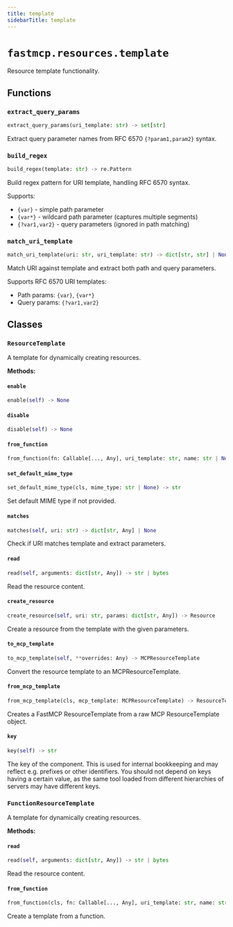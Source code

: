 ```yaml
---
title: template
sidebarTitle: template
---
```


# `fastmcp.resources.template`


Resource template functionality.

## Functions

### `extract_query_params` <sup><a href="https://github.com/jlowin/fastmcp/blob/main/src/fastmcp/resources/template.py#L29" target="_blank"><Icon icon="github" style="width: 14px; height: 14px;" /></a></sup>

```python
extract_query_params(uri_template: str) -> set[str]
```


Extract query parameter names from RFC 6570 `{?param1,param2}` syntax.


### `build_regex` <sup><a href="https://github.com/jlowin/fastmcp/blob/main/src/fastmcp/resources/template.py#L37" target="_blank"><Icon icon="github" style="width: 14px; height: 14px;" /></a></sup>

```python
build_regex(template: str) -> re.Pattern
```


Build regex pattern for URI template, handling RFC 6570 syntax.

Supports:
- `{var}` - simple path parameter
- `{var*}` - wildcard path parameter (captures multiple segments)
- `{?var1,var2}` - query parameters (ignored in path matching)


### `match_uri_template` <sup><a href="https://github.com/jlowin/fastmcp/blob/main/src/fastmcp/resources/template.py#L63" target="_blank"><Icon icon="github" style="width: 14px; height: 14px;" /></a></sup>

```python
match_uri_template(uri: str, uri_template: str) -> dict[str, str] | None
```


Match URI against template and extract both path and query parameters.

Supports RFC 6570 URI templates:
- Path params: `{var}`, `{var*}`
- Query params: `{?var1,var2}`


## Classes

### `ResourceTemplate` <sup><a href="https://github.com/jlowin/fastmcp/blob/main/src/fastmcp/resources/template.py#L94" target="_blank"><Icon icon="github" style="width: 14px; height: 14px;" /></a></sup>


A template for dynamically creating resources.


**Methods:**

#### `enable` <sup><a href="https://github.com/jlowin/fastmcp/blob/main/src/fastmcp/resources/template.py#L113" target="_blank"><Icon icon="github" style="width: 14px; height: 14px;" /></a></sup>

```python
enable(self) -> None
```

#### `disable` <sup><a href="https://github.com/jlowin/fastmcp/blob/main/src/fastmcp/resources/template.py#L121" target="_blank"><Icon icon="github" style="width: 14px; height: 14px;" /></a></sup>

```python
disable(self) -> None
```

#### `from_function` <sup><a href="https://github.com/jlowin/fastmcp/blob/main/src/fastmcp/resources/template.py#L130" target="_blank"><Icon icon="github" style="width: 14px; height: 14px;" /></a></sup>

```python
from_function(fn: Callable[..., Any], uri_template: str, name: str | None = None, title: str | None = None, description: str | None = None, mime_type: str | None = None, tags: set[str] | None = None, enabled: bool | None = None, annotations: Annotations | None = None, meta: dict[str, Any] | None = None) -> FunctionResourceTemplate
```

#### `set_default_mime_type` <sup><a href="https://github.com/jlowin/fastmcp/blob/main/src/fastmcp/resources/template.py#L157" target="_blank"><Icon icon="github" style="width: 14px; height: 14px;" /></a></sup>

```python
set_default_mime_type(cls, mime_type: str | None) -> str
```

Set default MIME type if not provided.


#### `matches` <sup><a href="https://github.com/jlowin/fastmcp/blob/main/src/fastmcp/resources/template.py#L163" target="_blank"><Icon icon="github" style="width: 14px; height: 14px;" /></a></sup>

```python
matches(self, uri: str) -> dict[str, Any] | None
```

Check if URI matches template and extract parameters.


#### `read` <sup><a href="https://github.com/jlowin/fastmcp/blob/main/src/fastmcp/resources/template.py#L167" target="_blank"><Icon icon="github" style="width: 14px; height: 14px;" /></a></sup>

```python
read(self, arguments: dict[str, Any]) -> str | bytes
```

Read the resource content.


#### `create_resource` <sup><a href="https://github.com/jlowin/fastmcp/blob/main/src/fastmcp/resources/template.py#L173" target="_blank"><Icon icon="github" style="width: 14px; height: 14px;" /></a></sup>

```python
create_resource(self, uri: str, params: dict[str, Any]) -> Resource
```

Create a resource from the template with the given parameters.


#### `to_mcp_template` <sup><a href="https://github.com/jlowin/fastmcp/blob/main/src/fastmcp/resources/template.py#L191" target="_blank"><Icon icon="github" style="width: 14px; height: 14px;" /></a></sup>

```python
to_mcp_template(self, **overrides: Any) -> MCPResourceTemplate
```

Convert the resource template to an MCPResourceTemplate.


#### `from_mcp_template` <sup><a href="https://github.com/jlowin/fastmcp/blob/main/src/fastmcp/resources/template.py#L212" target="_blank"><Icon icon="github" style="width: 14px; height: 14px;" /></a></sup>

```python
from_mcp_template(cls, mcp_template: MCPResourceTemplate) -> ResourceTemplate
```

Creates a FastMCP ResourceTemplate from a raw MCP ResourceTemplate object.


#### `key` <sup><a href="https://github.com/jlowin/fastmcp/blob/main/src/fastmcp/resources/template.py#L225" target="_blank"><Icon icon="github" style="width: 14px; height: 14px;" /></a></sup>

```python
key(self) -> str
```

The key of the component. This is used for internal bookkeeping
and may reflect e.g. prefixes or other identifiers. You should not depend on
keys having a certain value, as the same tool loaded from different
hierarchies of servers may have different keys.


### `FunctionResourceTemplate` <sup><a href="https://github.com/jlowin/fastmcp/blob/main/src/fastmcp/resources/template.py#L235" target="_blank"><Icon icon="github" style="width: 14px; height: 14px;" /></a></sup>


A template for dynamically creating resources.


**Methods:**

#### `read` <sup><a href="https://github.com/jlowin/fastmcp/blob/main/src/fastmcp/resources/template.py#L240" target="_blank"><Icon icon="github" style="width: 14px; height: 14px;" /></a></sup>

```python
read(self, arguments: dict[str, Any]) -> str | bytes
```

Read the resource content.


#### `from_function` <sup><a href="https://github.com/jlowin/fastmcp/blob/main/src/fastmcp/resources/template.py#L281" target="_blank"><Icon icon="github" style="width: 14px; height: 14px;" /></a></sup>

```python
from_function(cls, fn: Callable[..., Any], uri_template: str, name: str | None = None, title: str | None = None, description: str | None = None, mime_type: str | None = None, tags: set[str] | None = None, enabled: bool | None = None, annotations: Annotations | None = None, meta: dict[str, Any] | None = None) -> FunctionResourceTemplate
```

Create a template from a function.


